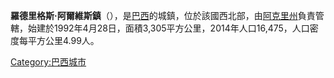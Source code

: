 {{coord|07|44|31|S|72|38|49|W|scale:30000|display=title}}

'''羅德里格斯·阿爾維斯鎮'''（{{lang-pt|Rodrigues Alves}}），是[[巴西|巴西]]的城鎮，位於該國西北部，由[[阿克里州|阿克里州]]負責管轄，始建於1992年4月28日，面積3,305平方公里，2014年人口16,475，人口密度每平方公里4.99人。

{{Brazil-geo-stub}}{{阿克里州市鎮|state=collapsed}}
[[Category:巴西城市|Category:巴西城市]]